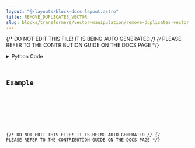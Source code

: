 ```yaml
---
layout: "@/layouts/block-docs-layout.astro"
title: REMOVE_DUPLICATES_VECTOR
slug: blocks/transformers/vector-manipulation/remove-duplicates-vector
---
```


{/* DO NOT EDIT THIS FILE! IT IS BEING AUTO GENERATED */}
{/* PLEASE REFER TO THE CONTRIBUTION GUIDE ON THE DOCS PAGE */}


<PythonDocsDisplay docstring={docstring} />
<details>
<summary>Python Code</summary>



<Code code={pythonCode} lang="py" wrap theme="dracula" />

[Find this Flojoy Block on GitHub](https://github.com/flojoy-ai/blocks/blob/main/blocks/TRANSFORMERS/VECTOR_MANIPULATION/REMOVE_DUPLICATES_VECTOR/REMOVE_DUPLICATES_VECTOR.py)

</details>

## Example


<GetHelpWidget />


<AppDisplay app={app} blockName="REMOVE_DUPLICATES_VECTOR" client:visible />


<Example />

{/* DO NOT EDIT THIS FILE! IT IS BEING AUTO GENERATED */}
{/* PLEASE REFER TO THE CONTRIBUTION GUIDE ON THE DOCS PAGE */}
